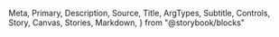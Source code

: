   Meta,
  Primary,
  Description,
  Source,
  Title,
  ArgTypes,
  Subtitle,
  Controls,
  Story,
  Canvas,
  Stories,
  Markdown,
} from "@storybook/blocks"

<Meta of={Icon} />
<Title />
<Description of={Icon} />

```tsx
import { Icon } from "@einride/ui"
```

## Basic

<Description of={Icon.One} />
<Canvas of={Icon.One} />
<Controls of={Icon.One} />

## Size

<Description of={Icon.WithLargeText} />
<Canvas of={Icon.WithLargeText} />
<Controls of={Icon.WithLargeText} include={["color", "name"]} />
